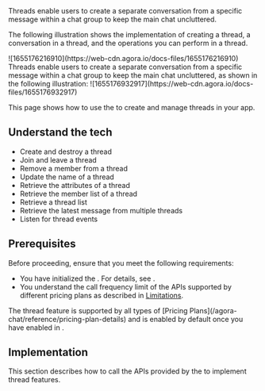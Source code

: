 
<PlatformWrapper notAllowed="web">
Threads enable users to create a separate conversation from a specific message within a chat group to keep the main chat uncluttered.

The following illustration shows the implementation of creating a thread, a conversation in a thread, and the operations you can perform in a thread.
</PlatformWrapper>

<PlatformWrapper notAllowed="web">
<PlatformWrapper notAllowed="windows">
<PlatformWrapper notAllowed="unity">
![1655176216910](https://web-cdn.agora.io/docs-files/1655176216910)
</PlatformWrapper>
</PlatformWrapper>
</PlatformWrapper>


<PlatformWrapper platform="web">
Threads enable users to create a separate conversation from a specific message within a chat group to keep the main chat uncluttered, as shown in the following illustration:
</PlatformWrapper>

<PlatformWrapper notAllowed="ios">
<PlatformWrapper notAllowed="android">
<PlatformWrapper notAllowed="react-native">
<PlatformWrapper notAllowed="flutter">
![1655176932917](https://web-cdn.agora.io/docs-files/1655176932917)
</PlatformWrapper>
</PlatformWrapper>
</PlatformWrapper>
</PlatformWrapper>

This page shows how to use the <Vg k="CHAT_SDK"/> to create and manage threads in your app.


## Understand the tech

<Understand />

- Create and destroy a thread
- Join and leave a thread
- Remove a member from a thread
- Update the name of a thread
- Retrieve the attributes of a thread
- Retrieve the member list of a thread
- Retrieve a thread list
- Retrieve the latest message from multiple threads
- Listen for thread events


## Prerequisites

Before proceeding, ensure that you meet the following requirements:

- You have initialized the <Vg k="CHAT_SDK"/>. For details, see <Link to="/agora-chat/get-started/get-started-sdk"><Vg k="GET_STARTED"/></Link>.
- You understand the call frequency limit of the <Vg k="CHAT"/> APIs supported by different pricing plans as described in [Limitations](/agora-chat/reference/limitations).

<div class="alert info">The thread feature is supported by all types of [Pricing Plans](/agora-chat/reference/pricing-plan-details) and is enabled by default once you have enabled <Vg k="CHAT"/> in <Link to="{{Global.AGORA_CONSOLE_URL}}"><Vg k="CONSOLE" /></Link>.</div>

## Implementation

This section describes how to call the APIs provided by the <Vg k="CHAT_SDK"/> to implement thread features.

<ProjectImplement />